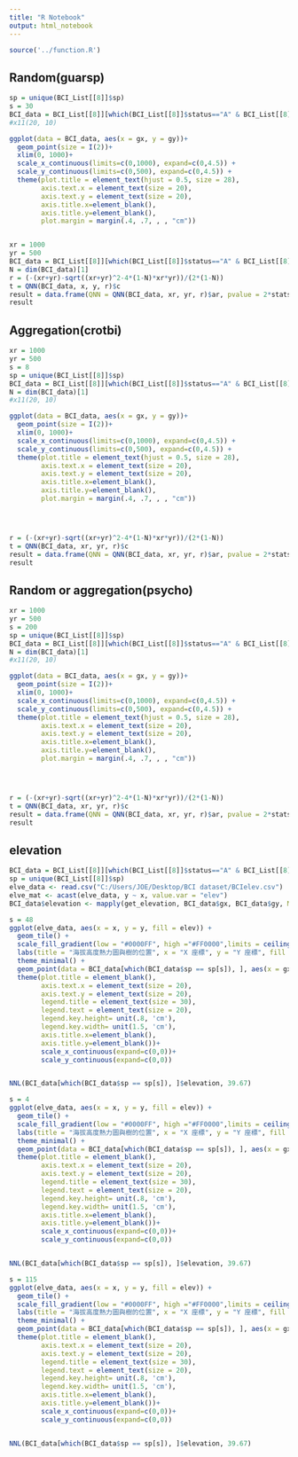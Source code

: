 ```yaml
---
title: "R Notebook"
output: html_notebook
---
```


```r
source('../function.R')
```

## Random(guarsp)
```r
sp = unique(BCI_List[[8]]$sp)
s = 30
BCI_data = BCI_List[[8]][which(BCI_List[[8]]$status=="A" & BCI_List[[8]]$dbh >= 10 & BCI_List[[8]]$sp == sp[s]), 5:6]
#x11(20, 10)

ggplot(data = BCI_data, aes(x = gx, y = gy))+
  geom_point(size = I(2))+
  xlim(0, 1000)+
  scale_x_continuous(limits=c(0,1000), expand=c(0,4.5)) +
  scale_y_continuous(limits=c(0,500), expand=c(0,4.5)) +
  theme(plot.title = element_text(hjust = 0.5, size = 28), 
        axis.text.x = element_text(size = 20), 
        axis.text.y = element_text(size = 20), 
        axis.title.x=element_blank(),
        axis.title.y=element_blank(),
        plot.margin = margin(.4, .7, , , "cm"))


xr = 1000
yr = 500
BCI_data = BCI_List[[8]][which(BCI_List[[8]]$status=="A" & BCI_List[[8]]$dbh >= 10 & BCI_List[[8]]$sp == sp[30]), 5:6]
N = dim(BCI_data)[1]
r = (-(xr+yr)-sqrt((xr+yr)^2-4*(1-N)*xr*yr))/(2*(1-N))
t = QNN(BCI_data, x, y, r)$c
result = data.frame(QNN = QNN(BCI_data, xr, yr, r)$ar, pvalue = 2*stats::pnorm(-abs(t)))
result


```

## Aggregation(crotbi)

```r
xr = 1000
yr = 500
s = 8
sp = unique(BCI_List[[8]]$sp)
BCI_data = BCI_List[[8]][which(BCI_List[[8]]$status=="A" & BCI_List[[8]]$dbh >= 10 & BCI_List[[8]]$sp == sp[s]), 5:6]
N = dim(BCI_data)[1]
#x11(20, 10)

ggplot(data = BCI_data, aes(x = gx, y = gy))+
  geom_point(size = I(2))+
  xlim(0, 1000)+
  scale_x_continuous(limits=c(0,1000), expand=c(0,4.5)) +
  scale_y_continuous(limits=c(0,500), expand=c(0,4.5)) +
  theme(plot.title = element_text(hjust = 0.5, size = 28), 
        axis.text.x = element_text(size = 20), 
        axis.text.y = element_text(size = 20), 
        axis.title.x=element_blank(),
        axis.title.y=element_blank(),
        plot.margin = margin(.4, .7, , , "cm"))




r = (-(xr+yr)-sqrt((xr+yr)^2-4*(1-N)*xr*yr))/(2*(1-N))
t = QNN(BCI_data, xr, yr, r)$c
result = data.frame(QNN = QNN(BCI_data, xr, yr, r)$ar, pvalue = 2*stats::pnorm(-abs(t)))
result

```

## Random or aggregation(psycho)
```r
xr = 1000
yr = 500
s = 200
sp = unique(BCI_List[[8]]$sp)
BCI_data = BCI_List[[8]][which(BCI_List[[8]]$status=="A" & BCI_List[[8]]$dbh >= 10 & BCI_List[[8]]$sp == sp[s]), 5:6]
N = dim(BCI_data)[1]
#x11(20, 10)

ggplot(data = BCI_data, aes(x = gx, y = gy))+
  geom_point(size = I(2))+
  xlim(0, 1000)+
  scale_x_continuous(limits=c(0,1000), expand=c(0,4.5)) +
  scale_y_continuous(limits=c(0,500), expand=c(0,4.5)) +
  theme(plot.title = element_text(hjust = 0.5, size = 28), 
        axis.text.x = element_text(size = 20), 
        axis.text.y = element_text(size = 20), 
        axis.title.x=element_blank(),
        axis.title.y=element_blank(),
        plot.margin = margin(.4, .7, , , "cm"))




r = (-(xr+yr)-sqrt((xr+yr)^2-4*(1-N)*xr*yr))/(2*(1-N))
t = QNN(BCI_data, xr, yr, r)$c
result = data.frame(QNN = QNN(BCI_data, xr, yr, r)$ar, pvalue = 2*stats::pnorm(-abs(t)))
result


```


## elevation
```r
BCI_data = BCI_List[[8]][which(BCI_List[[8]]$status=="A" & BCI_List[[8]]$dbh >= 10), c(3, 5, 6)]
sp = unique(BCI_List[[8]]$sp)
elve_data <- read.csv("C:/Users/JOE/Desktop/BCI dataset/BCIelev.csv")
elve_mat <- acast(elve_data, y ~ x, value.var = "elev")
BCI_data$elevation <- mapply(get_elevation, BCI_data$gx, BCI_data$gy, MoreArgs = list(elve_mat, elve_data))
```


```r
s = 48
ggplot(elve_data, aes(x = x, y = y, fill = elev)) +
  geom_tile() +
  scale_fill_gradient(low = "#0000FF", high ="#FF0000",limits = ceiling(c(min(elve_data$elev), max(elve_data$elev))), breaks=pretty_breaks(n=4)(min(elve_data$elev):max(elve_data$elev))) +
  labs(title = "海拔高度熱力圖與樹的位置", x = "X 座標", y = "Y 座標", fill = "海拔高度") +
  theme_minimal() +
  geom_point(data = BCI_data[which(BCI_data$sp == sp[s]), ], aes(x = gx, y = gy, fill = elevation), color = "black", size = 2)+ # 添加樹的位置
  theme(plot.title = element_blank(), 
        axis.text.x = element_text(size = 20), 
        axis.text.y = element_text(size = 20), 
        legend.title = element_text(size = 30), 
        legend.text = element_text(size = 20), 
        legend.key.height= unit(.8, 'cm'),
        legend.key.width= unit(1.5, 'cm'),
        axis.title.x=element_blank(),
        axis.title.y=element_blank())+
        scale_x_continuous(expand=c(0,0))+
        scale_y_continuous(expand=c(0,0))


NNL(BCI_data[which(BCI_data$sp == sp[s]), ]$elevation, 39.67)

```


```r
s = 4
ggplot(elve_data, aes(x = x, y = y, fill = elev)) +
  geom_tile() +
  scale_fill_gradient(low = "#0000FF", high ="#FF0000",limits = ceiling(c(min(elve_data$elev), max(elve_data$elev))), breaks=pretty_breaks(n=4)(min(elve_data$elev):max(elve_data$elev))) +
  labs(title = "海拔高度熱力圖與樹的位置", x = "X 座標", y = "Y 座標", fill = "海拔高度") +
  theme_minimal() +
  geom_point(data = BCI_data[which(BCI_data$sp == sp[s]), ], aes(x = gx, y = gy, fill = elevation), color = "black", size = 2)+ # 添加樹的位置
  theme(plot.title = element_blank(), 
        axis.text.x = element_text(size = 20), 
        axis.text.y = element_text(size = 20), 
        legend.title = element_text(size = 30), 
        legend.text = element_text(size = 20), 
        legend.key.height= unit(.8, 'cm'),
        legend.key.width= unit(1.5, 'cm'),
        axis.title.x=element_blank(),
        axis.title.y=element_blank())+
        scale_x_continuous(expand=c(0,0))+
        scale_y_continuous(expand=c(0,0))


NNL(BCI_data[which(BCI_data$sp == sp[s]), ]$elevation, 39.67)

```


```r
s = 115
ggplot(elve_data, aes(x = x, y = y, fill = elev)) +
  geom_tile() +
  scale_fill_gradient(low = "#0000FF", high ="#FF0000",limits = ceiling(c(min(elve_data$elev), max(elve_data$elev))), breaks=pretty_breaks(n=4)(min(elve_data$elev):max(elve_data$elev))) +
  labs(title = "海拔高度熱力圖與樹的位置", x = "X 座標", y = "Y 座標", fill = "海拔高度") +
  theme_minimal() +
  geom_point(data = BCI_data[which(BCI_data$sp == sp[s]), ], aes(x = gx, y = gy, fill = elevation), color = "black", size = 2)+ # 添加樹的位置
  theme(plot.title = element_blank(), 
        axis.text.x = element_text(size = 20), 
        axis.text.y = element_text(size = 20), 
        legend.title = element_text(size = 30), 
        legend.text = element_text(size = 20), 
        legend.key.height= unit(.8, 'cm'),
        legend.key.width= unit(1.5, 'cm'),
        axis.title.x=element_blank(),
        axis.title.y=element_blank())+
        scale_x_continuous(expand=c(0,0))+
        scale_y_continuous(expand=c(0,0))


NNL(BCI_data[which(BCI_data$sp == sp[s]), ]$elevation, 39.67)

```

















